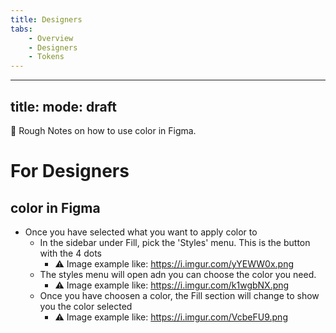 ```yaml
---
title: Designers
tabs:
    - Overview
    - Designers
    - Tokens
---
```

---
title: 
mode: draft
---

🚧 Rough Notes on how to use color in Figma. 

# For Designers

## color in Figma

* Once you have selected what you want to apply color to 
    * In the sidebar under Fill, pick the 'Styles' menu. This is the button with the 4 dots
        * :warning: Image example like: https://i.imgur.com/yYEWW0x.png
    * The styles menu will open adn you can choose the color you need.
        * :warning: Image example like: https://i.imgur.com/k1wgbNX.png
    * Once you have choosen a color, the Fill section will change to show you the color selected
        * :warning: Image example like: https://i.imgur.com/VcbeFU9.png